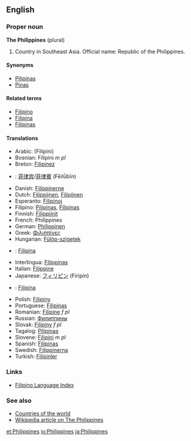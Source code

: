 ==English==
===Proper noun===
'''The Philippines''' (plural)
#Country in Southeast Asia. Official name: Republic of the Philippines.

====Synonyms====
*[[Pilipinas]]
*[[Pinas]]

====Related terms====
*[[Filipino]]
*[[Filipina]]
*[[Filipinas]]

====Translations====
*Arabic: (Filipini)
*Bosnian: Filipini ''m pl''
*Breton: [[Filipinez]]
*{{zh}}: [[菲律宾]]/[[菲律賓]] (Fēilǜbīn)
*Danish: [[Filippinerne]]
*Dutch: [[Filippijnen]], [[Filipijnen]]
*Esperanto: [[Filipinoj]]
*Filipino: [[Pilipinas]], [[Filipinas]]
*Finnish: [[Filippiinit]]
*French: Philippines
*German: [[Philippinen]]
*Greek: [[Φιλιππίνες]]
*Hungarian: [[Fülöp-szigetek]]
*{{id}}: [[Filipina]]
*Interlingua: [[Filippinas]]
*Italian: [[Filippine]]
*Japanese: [[フィリピン]] (Firipin)
*{{ms}}: [[Filipina]]
*Polish: [[Filipiny]]
*Portuguese: [[Filipinas]]
*Romanian: [[Filipine]] ''f pl''
*Russian: [[Филиппины]]
*Slovak: [[Filipíny]] ''f pl''
*Tagalog: [[Pilipinas]]
*Slovene: [[Filipini]] ''m pl''
*Spanish: [[Filipinas]]
*Swedish: [[Filippinerna]]
*Turkish: [[Filipinler]]

===Links===
*[[Wiktionary:Filipino_index|Filipino Language Index]]

===See also===
*[[Countries of the world]]
*[[w:en:Philippines|Wikipedia article on The Philippines]]

[[et:Philippines]]
[[io:Philippines]]
[[ja:Philippines]]